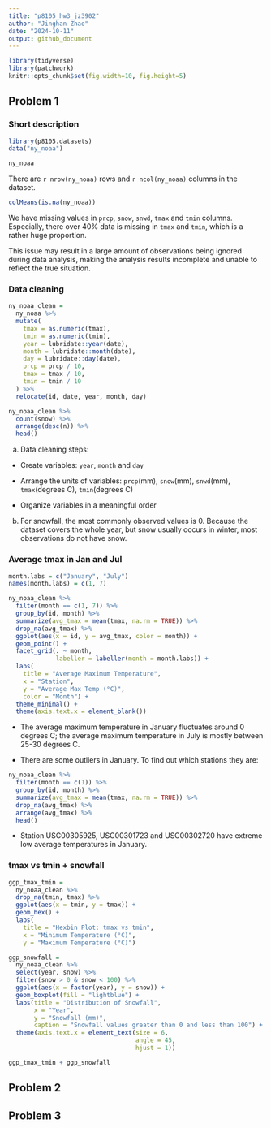 ```yaml
---
title: "p8105_hw3_jz3902"
author: "Jinghan Zhao"
date: "2024-10-11"
output: github_document
---
```


```r
library(tidyverse)
library(patchwork)
knitr::opts_chunk$set(fig.width=10, fig.height=5)
```

## Problem 1

### Short description

```r
library(p8105.datasets)
data("ny_noaa")

ny_noaa
```

There are `r nrow(ny_noaa)` rows and `r ncol(ny_noaa)` columns in the dataset.

```r
colMeans(is.na(ny_noaa))
```

We have missing values in `prcp`, `snow`, `snwd`, `tmax` and `tmin` columns. Especially, there over 40% data is missing in `tmax` and `tmin`, which is a rather huge proportion. 

This issue may result in a large amount of observations being ignored during data analysis, making the analysis results incomplete and unable to reflect the true situation.


### Data cleaning

```r
ny_noaa_clean = 
  ny_noaa %>% 
  mutate(
    tmax = as.numeric(tmax),
    tmin = as.numeric(tmin),
    year = lubridate::year(date),
    month = lubridate::month(date),
    day = lubridate::day(date),
    prcp = prcp / 10,
    tmax = tmax / 10,
    tmin = tmin / 10
  ) %>% 
  relocate(id, date, year, month, day)

ny_noaa_clean %>% 
  count(snow) %>% 
  arrange(desc(n)) %>% 
  head()
```

a) Data cleaning steps:

* Create variables: `year`, `month` and `day`

* Arrange the units of variables: `prcp`(mm), `snow`(mm), `snwd`(mm), `tmax`(degrees C), `tmin`(degrees C)

* Organize variables in a meaningful order

b) For snowfall, the most commonly observed values is 0. Because the dataset covers the whole year, but snow usually occurs in winter, most observations do not have snow.


### Average tmax in Jan and Jul

```r
month.labs = c("January", "July")
names(month.labs) = c(1, 7)

ny_noaa_clean %>% 
  filter(month == c(1, 7)) %>%
  group_by(id, month) %>% 
  summarize(avg_tmax = mean(tmax, na.rm = TRUE)) %>% 
  drop_na(avg_tmax) %>% 
  ggplot(aes(x = id, y = avg_tmax, color = month)) +
  geom_point() +
  facet_grid(. ~ month, 
             labeller = labeller(month = month.labs)) +
  labs(
    title = "Average Maximum Temperature",
    x = "Station",
    y = "Average Max Temp (°C)",
    color = "Month") +
  theme_minimal() +
  theme(axis.text.x = element_blank())
```

* The average maximum temperature in January fluctuates around 0 degrees C; the average maximum temperature in July is mostly between 25-30 degrees C.

* There are some outliers in January. To find out which stations they are:

```r
ny_noaa_clean %>% 
  filter(month == c(1)) %>%
  group_by(id, month) %>% 
  summarize(avg_tmax = mean(tmax, na.rm = TRUE)) %>% 
  drop_na(avg_tmax) %>% 
  arrange(avg_tmax) %>% 
  head()
```

* Station USC00305925, USC00301723 and USC00302720 have extreme low average temperatures in January.


### tmax vs tmin + snowfall

```r
ggp_tmax_tmin = 
  ny_noaa_clean %>% 
  drop_na(tmin, tmax) %>% 
  ggplot(aes(x = tmin, y = tmax)) +
  geom_hex() +
  labs(
    title = "Hexbin Plot: tmax vs tmin",
    x = "Minimum Temperature (°C)",
    y = "Maximum Temperature (°C)")

ggp_snowfall = 
  ny_noaa_clean %>% 
  select(year, snow) %>% 
  filter(snow > 0 & snow < 100) %>% 
  ggplot(aes(x = factor(year), y = snow)) +
  geom_boxplot(fill = "lightblue") +
  labs(title = "Distribution of Snowfall",
       x = "Year",
       y = "Snowfall (mm)",
       caption = "Snowfall values greater than 0 and less than 100") +
  theme(axis.text.x = element_text(size = 6,
                                   angle = 45, 
                                   hjust = 1))

ggp_tmax_tmin + ggp_snowfall
```




## Problem 2



## Problem 3

